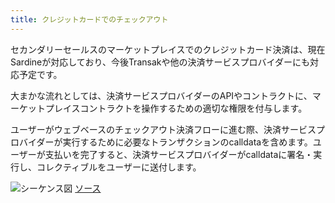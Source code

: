 ```yaml
---
title: クレジットカードでのチェックアウト
---
```


セカンダリーセールスのマーケットプレイスでのクレジットカード決済は、現在Sardineが対応しており、今後Transakや他の決済サービスプロバイダーにも対応予定です。

大まかな流れとしては、決済サービスプロバイダーのAPIやコントラクトに、マーケットプレイスコントラクトを操作するための適切な権限を付与します。

ユーザーがウェブベースのチェックアウト決済フローに進む際、決済サービスプロバイダーが実行するために必要なトランザクションのcalldataを含めます。ユーザーが支払いを完了すると、決済サービスプロバイダーがcalldataに署名・実行し、コレクティブルをユーザーに送付します。

![シーケンス図](/images/unity/SequenceDiagram-SecondarySalesCheckoutFlow.png)
[ソース](https://github.com/0xsequence/sequence-unity/blob/Feature/marketplaceCheckout/Packages/Sequence-Unity/Sequence/SequenceSDK/Pay/SD_SecondarySalesCheckoutFlow.mmd)